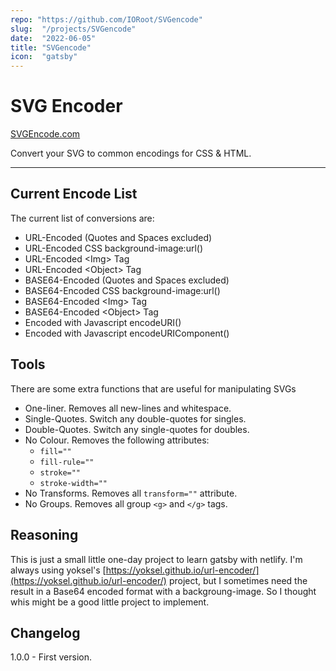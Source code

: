 ```yaml
---
repo: "https://github.com/IORoot/SVGencode"
slug:  "/projects/SVGencode"
date:  "2022-06-05"
title: "SVGencode"
icon:  "gatsby"
---
```

# SVG Encoder

[SVGEncode.com](SVGEncode.com)

Convert your SVG to common encodings for CSS & HTML.

---

## Current Encode List
The current list of conversions are:

- URL-Encoded (Quotes and Spaces excluded)
- URL-Encoded CSS background-image:url()
- URL-Encoded &#60;Img&#62; Tag
- URL-Encoded &#60;Object&#62; Tag
- BASE64-Encoded (Quotes and Spaces excluded)
- BASE64-Encoded CSS background-image:url()
- BASE64-Encoded &#60;Img&#62; Tag
- BASE64-Encoded &#60;Object&#62; Tag
- Encoded with Javascript encodeURI()
- Encoded with Javascript encodeURIComponent()

## Tools
There are some extra functions that are useful for manipulating SVGs

- One-liner. Removes all new-lines and whitespace.
- Single-Quotes. Switch any double-quotes for singles.
- Double-Quotes. Switch any single-quotes for doubles.
- No Colour. Removes the following attributes:
    - `fill=""` 
    - `fill-rule=""`
    - `stroke=""`
    - `stroke-width=""`
- No Transforms. Removes all `transform=""` attribute.
- No Groups. Removes all group `<g>` and `</g>` tags.

## Reasoning

This is just a small little one-day project to learn gatsby with netlify. I'm always using yoksel's [https://yoksel.github.io/url-encoder/](https://yoksel.github.io/url-encoder/) project, but I sometimes need the result in a Base64 encoded format with a backgroung-image. So I thought whis might be a good little project to implement.


## Changelog

1.0.0 - First version.